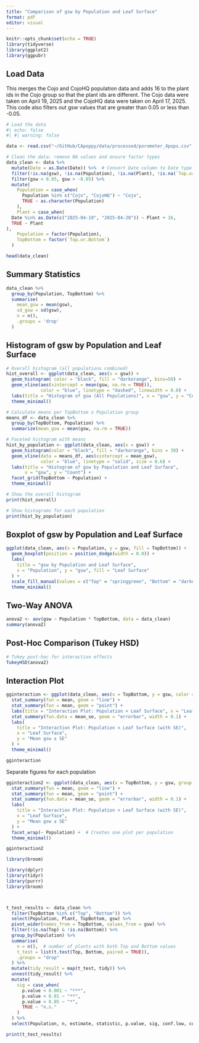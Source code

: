 ```yaml
---
title: "Comparison of gsw by Population and Leaf Surface"
format: pdf
editor: visual
---
```


```r
knitr::opts_chunk$set(echo = TRUE)
library(tidyverse)
library(ggplot2)
library(ggpubr)
```

## Load Data

This merges the Cojo and CojoHQ population data and adds 16 to the plant ids in the Cojo group so that the plant ids are different. The Cojo data were taken on April 19, 2025 and the CojoHQ data were taken on April 17, 2025. This code also filters out gsw values that are greater than 0.05 or less than -0.05.

```r
# Load the data
#| echo: false
#| #| warning: false

data <- read.csv("~/GitHub/CApoppy/data/processed/porometer_4pops.csv", skip = 1, header = TRUE)

# Clean the data: remove NA values and ensure factor types
data_clean <- data %>%
  mutate(Date = as.Date(Date)) %>%  # Convert Date column to Date type
  filter(!is.na(gsw), !is.na(Population), !is.na(Plant), !is.na(`Top.or.Bottom`)) %>%
  filter(gsw < 0.05, gsw > -0.05) %>%
  mutate(
    Population = case_when(
      Population %in% c("Cojo", "CojoHQ") ~ "Cojo",
      TRUE ~ as.character(Population)
    ),
    Plant = case_when(
  Date %in% as.Date(c("2025-04-19", "2025-04-20")) ~ Plant + 16,
  TRUE ~ Plant
),
    Population = factor(Population),
    TopBottom = factor(`Top.or.Bottom`)
  )

head(data_clean)
```

## Summary Statistics

```r
data_clean %>%
  group_by(Population, TopBottom) %>%
  summarise(
    mean_gsw = mean(gsw),
    sd_gsw = sd(gsw),
    n = n(),
    .groups = 'drop'
  )
```

## Histogram of gsw by Population and Leaf Surface

```r

# Overall histogram (all populations combined)
hist_overall <- ggplot(data_clean, aes(x = gsw)) +
  geom_histogram( color = "black", fill = "darkorange", bins=50) +
  geom_vline(aes(xintercept = mean(gsw, na.rm = TRUE)),
             color = "blue", linetype = "dashed", linewidth = 0.8) +
  labs(title = "Histogram of gsw (All Populations)", x = "gsw", y = "Count") +
  theme_minimal()

# Calculate means per TopBottom x Population group
means_df <- data_clean %>%
  group_by(TopBottom, Population) %>%
  summarize(mean_gsw = mean(gsw, na.rm = TRUE))

# Faceted histogram with means
hist_by_population <- ggplot(data_clean, aes(x = gsw)) +
  geom_histogram(color = "black", fill = "darkorange", bins = 30) +
  geom_vline(data = means_df, aes(xintercept = mean_gsw),
             color = "blue", linetype = "solid", size = 0.6) +
  labs(title = "Histogram of gsw by Population and Leaf Surface",
       x = "gsw", y = "Count") +
  facet_grid(TopBottom ~ Population) +
  theme_minimal()

# Show the overall histogram
print(hist_overall)

# Show histograms for each population
print(hist_by_population)
```

## Boxplot of gsw by Population and Leaf Surface

```r
ggplot(data_clean, aes(x = Population, y = gsw, fill = TopBottom)) +
  geom_boxplot(position = position_dodge(width = 0.8)) +
  labs(
    title = "gsw by Population and Leaf Surface",
    x = "Population", y = "gsw", fill = "Leaf Surface"
  ) +
  scale_fill_manual(values = c("Top" = "springgreen", "Bottom" = "darkorange" )) +
  theme_minimal()
```

## Two-Way ANOVA

```r
anova2 <- aov(gsw ~ Population * TopBottom, data = data_clean)
summary(anova2)
```

## Post-Hoc Comparison (Tukey HSD)

```r
# Tukey post-hoc for interaction effects
TukeyHSD(anova2)
```

## Interaction Plot

```r
gginteraction <- ggplot(data_clean, aes(x = TopBottom, y = gsw, color = Population, group = Population)) +
  stat_summary(fun = mean, geom = "line") +
  stat_summary(fun = mean, geom = "point") +
  labs(title = "Interaction Plot: Population × Leaf Surface", x = "Leaf Surface", y = "Mean gsw") +
  stat_summary(fun.data = mean_se, geom = "errorbar", width = 0.1) +
  labs(
    title = "Interaction Plot: Population × Leaf Surface (with SE)",
    x = "Leaf Surface",
    y = "Mean gsw ± SE"
  ) +
  theme_minimal()

gginteraction
```

Separate figures for each population

```r


gginteraction2 <- ggplot(data_clean, aes(x = TopBottom, y = gsw, group = Population)) +
  stat_summary(fun = mean, geom = "line") +
  stat_summary(fun = mean, geom = "point") +
  stat_summary(fun.data = mean_se, geom = "errorbar", width = 0.1) +
  labs(
    title = "Interaction Plot: Population × Leaf Surface (with SE)",
    x = "Leaf Surface",
    y = "Mean gsw ± SE"
  ) +
  facet_wrap(~ Population) +  # Creates one plot per population
  theme_minimal()

gginteraction2
```

```r
library(broom)

library(dplyr)
library(tidyr)
library(purrr)
library(broom)



t_test_results <- data_clean %>%
  filter(TopBottom %in% c("Top", "Bottom")) %>%
  select(Population, Plant, TopBottom, gsw) %>%
  pivot_wider(names_from = TopBottom, values_from = gsw) %>%
  filter(!is.na(Top) & !is.na(Bottom)) %>%
  group_by(Population) %>%
  summarise(
    n = n(),  # number of plants with both Top and Bottom values
    t_test = list(t.test(Top, Bottom, paired = TRUE)),
    .groups = "drop"
  ) %>%
  mutate(tidy_result = map(t_test, tidy)) %>%
  unnest(tidy_result) %>%
  mutate(
    sig = case_when(
      p.value < 0.001 ~ "***",
      p.value < 0.01 ~ "**",
      p.value < 0.05 ~ "*",
      TRUE ~ "n.s."
    )
  ) %>%
  select(Population, n, estimate, statistic, p.value, sig, conf.low, conf.high)

print(t_test_results)
```
